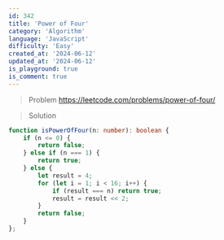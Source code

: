 ```yaml
---
id: 342
title: 'Power of Four'
category: 'Algorithm'
language: 'JavaScript'
difficulty: 'Easy'
created_at: '2024-06-12'
updated_at: '2024-06-12'
is_playground: true
is_comment: true
---
```


> Problem
https://leetcode.com/problems/power-of-four/



> Solution

``` typescript
function isPowerOfFour(n: number): boolean {
    if (n <= 0) {
        return false;
    } else if (n === 1) {
        return true;
    } else {
        let result = 4;
        for (let i = 1; i < 16; i++) {
            if (result === n) return true;
            result = result << 2;
        }
        return false;
    }
};
```

